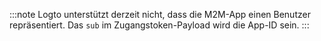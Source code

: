 :::note
Logto unterstützt derzeit nicht, dass die M2M-App einen Benutzer repräsentiert. Das `sub` im Zugangstoken-Payload wird die App-ID sein.
:::
